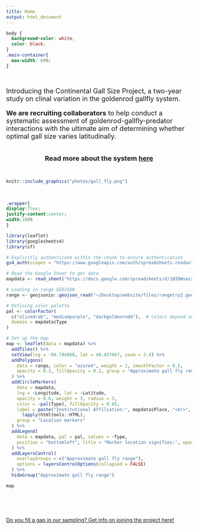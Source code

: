 ```yaml
---
title: Home
output: html_document
---
```

```css
body {
  background-color: white;
  color: black;
}
.main-container{
  max-width: 60%: 
}
```
<br>


<font size= "4"> 

Introducing the Continental Gall Size Project, a two-year study on clinal variation in the goldenrod gallfly system.<br>

**We are recruiting collaborators** to help conduct a systematic assessment of goldenrod-gallfly-predator interactions with the ultimate aim of determining whether optimal gall size varies latitudinally.  

<br>
<center> **Read more about the system <a href= about.html>here</a>** </center></font>
<br>

```r
knitr::include_graphics("photos/gall_fly.png")
```

<br>


```css
.wrapper{
display:flex;
justify-content:center;
width:100%
}
```

<div class="wrapper">

```r
library(leaflet)
library(googlesheets4)
library(sf)

# Explicitly authenticate within the chunk to ensure authentication
gs4_auth(scopes = "https://www.googleapis.com/auth/spreadsheets.readonly")

# Read the Google Sheet to get data
mapdata <- read_sheet("https://docs.google.com/spreadsheets/d/18IOWsex2gSMCFK3cfSJF3y4AfsEdyszM54Onqmc6OIA/edit#gid=0")

# Loading in range GEOJSON
range <- geojsonio::geojson_read("~/Desktop/website/files/rangetry2.geojson", what = "sp")

# Defining color palette
pal <- colorFactor(
  c("olivedrab", "mediumpurple", "darkgoldenrod4"),  # colors depend on the type of site
  domain = mapdata$Type
)

# Set up the map
map <- leaflet(data = mapdata) %>%
  addTiles() %>%
  setView(lng = -89.784968, lat = 40.457667, zoom = 3.4) %>%
  addPolygons(
    data = range, color = "azure4", weight = 1, smoothFactor = 0.5,
    opacity = 0.2, fillOpacity = 0.2, group = "Approximate gall fly range"
  ) %>%
  addCircleMarkers(
    data = mapdata,
    lng = ~Longitude, lat = ~Latitude,
    opacity = 0.6, weight = 3, radius = 3,
    color = ~pal(Type), fillOpacity = 0.85,
    label = paste("Institutional Affiliation:", mapdata$Place, "<br>", "Participant:", mapdata$PI_name) %>%
      lapply(htmltools::HTML),
    group = "Location markers"
  ) %>%
  addLegend(
    data = mapdata, pal = pal, values = ~Type,
    position = "bottomleft", title = "Marker location signifies:", opacity = 0.80
  ) %>%
  addLayersControl(
    overlayGroups = c("Approximate gall fly range"),
    options = layersControlOptions(collapsed = FALSE)
  ) %>%
  hideGroup("Approximate gall fly range")

map


```
</div>




<br>


<br>

[Do you fill a gap in our sampling? Get info on joining the project here!](https://docs.google.com/forms/d/e/1FAIpQLSe0DKafO3Su9IfUvuMwPkJyMhFnhLohii3oUpJovoZyuzE-9Q/viewform?usp=sf_link)

<br>

<br>











